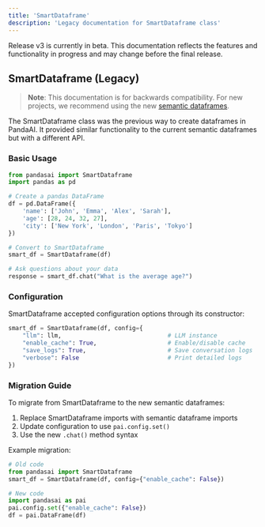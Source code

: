 ```yaml
---
title: 'SmartDataframe'
description: 'Legacy documentation for SmartDataframe class'
---
```


<Note title="Beta Notice">
Release v3 is currently in beta. This documentation reflects the features and functionality in progress and may change before the final release.
</Note>

## SmartDataframe (Legacy)

> **Note**: This documentation is for backwards compatibility. For new projects, we recommend using the new [semantic dataframes](/v3/dataframes).

The SmartDataframe class was the previous way to create dataframes in PandaAI. It provided similar functionality to the current semantic dataframes but with a different API.

### Basic Usage

```python
from pandasai import SmartDataframe
import pandas as pd

# Create a pandas DataFrame
df = pd.DataFrame({
    'name': ['John', 'Emma', 'Alex', 'Sarah'],
    'age': [28, 24, 32, 27],
    'city': ['New York', 'London', 'Paris', 'Tokyo']
})

# Convert to SmartDataframe
smart_df = SmartDataframe(df)

# Ask questions about your data
response = smart_df.chat("What is the average age?")
```

### Configuration

SmartDataframe accepted configuration options through its constructor:

```python
smart_df = SmartDataframe(df, config={
    "llm": llm,                              # LLM instance
    "enable_cache": True,                    # Enable/disable cache
    "save_logs": True,                       # Save conversation logs
    "verbose": False                         # Print detailed logs
})
```

### Migration Guide

To migrate from SmartDataframe to the new semantic dataframes:

1. Replace SmartDataframe imports with semantic dataframe imports
2. Update configuration to use `pai.config.set()`
3. Use the new `.chat()` method syntax

Example migration:

```python
# Old code
from pandasai import SmartDataframe
smart_df = SmartDataframe(df, config={"enable_cache": False})

# New code
import pandasai as pai
pai.config.set({"enable_cache": False})
df = pai.DataFrame(df)
```
